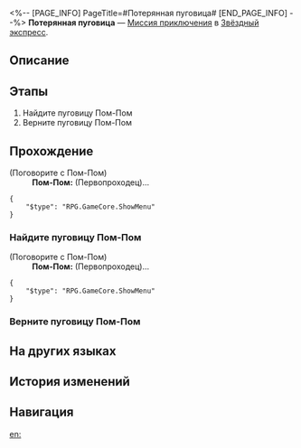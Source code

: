 <%-- [PAGE_INFO]
PageTitle=#Потерянная пуговица#
[END_PAGE_INFO] --%>
{{Дополнить|Диалоги.}}
{{Миссия Инфобокс
|id              = 4050011
|Название        = 
|Изображение     = Миссия Потерянная пуговица.png
|Тип             = Миссия приключения
|Событие         = 
|Глава           = 
|Условия         = 
|Персонажи       = Первопроходец; Пом-Пом
|СтартЛокация    = [[Звёздный экспресс]] — [[Общий вагон]]
|Мир             = Звёздный экспресс
|Предыдущая      = 
|Следующая       = 
|Награды         = Разрежённый эфир*2; Перо пламени*1; Кредиты*8 000
}}
'''Потерянная пуговица''' — [[Миссия приключения]] в [[Звёздный экспресс]].

==Описание==
{{Описание|<!--официальное описание из Перекрёстка судеб-->}}

==Этапы==
# Найдите пуговицу Пом-Пом
# Верните пуговицу Пом-Пом

==Прохождение==
{{Дополнить}}


;(Поговорите с Пом-Пом)
:'''Пом-Пом:''' (Первопроходец)...
<pre>{
	"$type": "RPG.GameCore.ShowMenu"
}</pre>
{{Диалог Конец}}

===Найдите пуговицу Пом-Пом===
{{Описание миссии|тип=Миссия приключения|локация=Общий вагон|Пом-Пом потеряла пуговицу. Помогите с поисками.}}
{{Диалог Начало}}


;(Поговорите с Пом-Пом)
:'''Пом-Пом:''' (Первопроходец)...
<pre>{
	"$type": "RPG.GameCore.ShowMenu"
}</pre>
{{Диалог Конец}}

===Верните пуговицу Пом-Пом===
{{Описание миссии|тип=Миссия приключения|локация=Общий вагон|Отдайте Пом-Пом найденную пуговицу. Кстати, а с чего бы это пуговице вот так просто отпадать?}}
{{Диалог Начало}}

{{Диалог Конец}}

==На других языках==
{{На других языках
|en   = The Lost Button
|zhs  = 遗失的纽扣
|zht  = 遺失的鈕扣
|ja   = 失くしたボタン
|ko   = 잃어버린 단추
|es   = El botón perdido
|fr   = Le bouton perdu
|ru   = Потерянная пуговица
|th   = กระดุมที่หายไป
|vi   = Chiếc Nút Bị Mất
|de   = Der verlorene Knopf
|id   = Kancing yang Hilang
|pt   = O Botão Perdido
}}

==История изменений==
{{История изменений|3.5}}

==Навигация==
{{Миссия приключения Навбокс|Глава }}

[[en:]]
